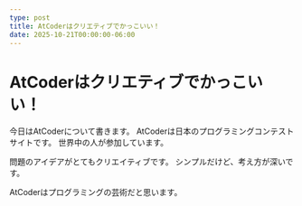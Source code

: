 ```yaml
---
type: post
title: AtCoderはクリエティブでかっこいい！
date: 2025-10-21T00:00:00-06:00
---
```


# AtCoderはクリエティブでかっこいい！

今日はAtCoderについて書きます。
AtCoderは日本のプログラミングコンテストサイトです。
世界中の人が参加しています。

問題のアイデアがとてもクリエイティブです。
シンプルだけど、考え方が深いです。

AtCoderはプログラミングの芸術だと思います。